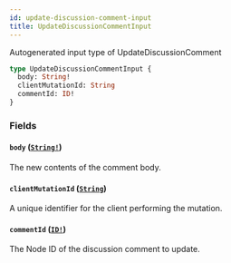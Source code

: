 ```yaml
---
id: update-discussion-comment-input
title: UpdateDiscussionCommentInput
---
```


Autogenerated input type of UpdateDiscussionComment

```graphql
type UpdateDiscussionCommentInput {
  body: String!
  clientMutationId: String
  commentId: ID!
}
```

### Fields

#### `body` ([`String!`](/docs/api/scalars/string))

The new contents of the comment body.

#### `clientMutationId` ([`String`](/docs/api/scalars/string))

A unique identifier for the client performing the mutation.

#### `commentId` ([`ID!`](/docs/api/scalars/id))

The Node ID of the discussion comment to update.

